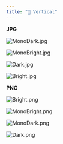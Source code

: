```yaml
---
title: "📘 Vertical"
---
```


**JPG**

![MonoDark.jpg](/images/MonoDark.jpg)

![MonoBright.jpg](/images/MonoBright.jpg)

![Dark.jpg](/images/Dark.jpg)

![Bright.jpg](/images/Bright.jpg)

**PNG**

![Bright.png](/images/Bright.png)

![MonoBright.png](/images/MonoBright.png)

![MonoDark.png](/images/MonoDark.png)

![Dark.png](/images/Dark.png)